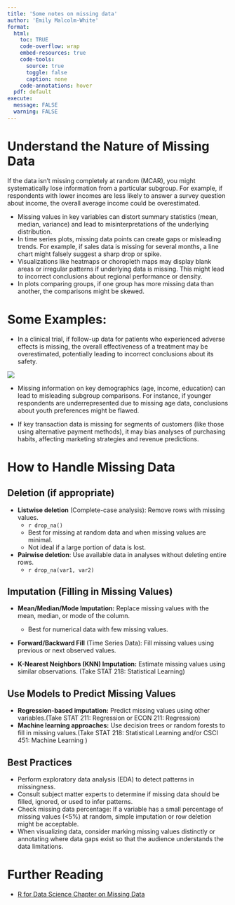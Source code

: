 ```yaml
---
title: 'Some notes on missing data'
author: 'Emily Malcolm-White'
format:
  html: 
    toc: TRUE
    code-overflow: wrap
    embed-resources: true
    code-tools:
      source: true
      toggle: false
      caption: none
    code-annotations: hover
  pdf: default
execute: 
  message: FALSE
  warning: FALSE
---
```



# Understand the Nature of Missing Data

If the data isn’t missing completely at random (MCAR), you might systematically lose information from a particular subgroup. For example, if respondents with lower incomes are less likely to answer a survey question about income, the overall average income could be overestimated.

- Missing values in key variables can distort summary statistics (mean, median, variance) and lead to misinterpretations of the underlying distribution.
- In time series plots, missing data points can create gaps or misleading trends. For example, if sales data is missing for several months, a line chart might falsely suggest a sharp drop or spike.
- Visualizations like heatmaps or choropleth maps may display blank areas or irregular patterns if underlying data is missing. This might lead to incorrect conclusions about regional performance or density.
- In plots comparing groups, if one group has more missing data than another, the comparisons might be skewed. 

# Some Examples: 

- In a clinical trial, if follow-up data for patients who experienced adverse effects is missing, the overall effectiveness of a treatment may be overestimated, potentially leading to incorrect conclusions about its safety.

![](images/treatment.png)

- Missing information on key demographics (age, income, education) can lead to misleading subgroup comparisons. For instance, if younger respondents are underrepresented due to missing age data, conclusions about youth preferences might be flawed.



- If key transaction data is missing for segments of customers (like those using alternative payment methods), it may bias analyses of purchasing habits, affecting marketing strategies and revenue predictions.



# How to Handle Missing Data

##  Deletion (if appropriate)

- **Listwise deletion** (Complete-case analysis): Remove rows with missing values.
  -  `r drop_na()`
	- Best for missing at random data and when missing values are minimal.
  - Not ideal if a large portion of data is lost.
- **Pairwise deletion**: Use available data in analyses without deleting entire rows.
  - `r drop_na(var1, var2)`


## Imputation (Filling in Missing Values)

- **Mean/Median/Mode Imputation:** Replace missing values with the mean, median, or mode of the column.
  - Best for numerical data with few missing values.

- **Forward/Backward Fill** (Time Series Data): Fill missing values using previous or next observed values.

- **K-Nearest Neighbors (KNN) Imputation:** Estimate missing values using similar observations. (Take STAT 218: Statistical Learning)


## Use Models to Predict Missing Values

- **Regression-based imputation:** Predict missing values using other variables.(Take STAT 211: Regression or ECON 211: Regression)
- **Machine learning approaches:** Use decision trees or random forests to fill in missing values.(Take STAT 218: Statistical Learning and/or CSCI 451: Machine Learning )

:::{.callout.tip}
# Best Practices
- Perform exploratory data analysis (EDA) to detect patterns in missingness.
- Consult subject matter experts to determine if missing data should be filled, ignored, or used to infer patterns.
- Check missing data percentage: If a variable has a small percentage of missing values (<5%) at random, simple imputation or row deletion might be acceptable.
- When visualizing data, consider marking missing values distinctly or annotating where data gaps exist so that the audience understands the data limitations.
:::

# Further Reading

- [R for Data Science Chapter on Missing Data](https://r4ds.hadley.nz/missing-values.html)

